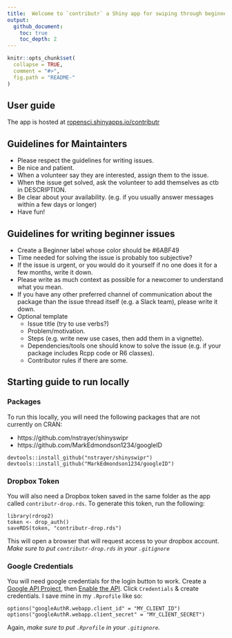 ```yaml
---
title:  Welcome to `contributr` a Shiny app for swiping through beginner GitHub issues!
output: 
  github_document:
    toc: true
    toc_depth: 2
---
```


<!-- README.md is generated from README.Rmd. Please edit that file -->

```r
knitr::opts_chunk$set(
  collapse = TRUE,
  comment = "#>",
  fig.path = "README-"
)
```



## User guide

The app is hosted at [ropensci.shinyapps.io/contributr](https://ropensci.shinyapps.io/contributr/)

## Guidelines for Maintainters 


* Please respect the guidelines for writing issues.  
* Be nice and patient.  
* When a volunteer say they are interested, assign them to the issue.  
* When the issue get solved, ask the volunteer to add themselves as ctb in DESCRIPTION.  
* Be clear about your availability. (e.g. if you usually answer messages within a few days or longer)  
* Have fun!

## Guidelines for writing beginner issues

* Create a Beginner label whose color should be #6ABF49  
* Time needed for solving the issue is probably too subjective?  
* If the issue is urgent, or you would do it yourself if no one does it for a few months, write it down.  
* Please write as much context as possible for a newcomer to understand what you mean.  
* If you have any other preferred channel of communication about the package than the issue thread itself (e.g. a Slack team), please write it down.  
* Optional template 
    * Issue title (try to use verbs?)  
    * Problem/motivation.  
    * Steps (e.g. write new use cases, then add them in a vignette).  
    * Dependencies/tools one should know to solve the issue (e.g. if your package includes Rcpp code or R6 classes).  
    * Contributor rules if there are some.

## Starting guide to run locally

### Packages
To run this locally, you will need the following packages that are not currently on CRAN:

* https://github.com/nstrayer/shinyswipr
* https://github.com/MarkEdmondson1234/googleID

```
devtools::install_github("nstrayer/shinyswipr")
devtools::install_github("MarkEdmondson1234/googleID")
```

### Dropbox Token
You will also need a Dropbox token saved in the same folder as the app called `contributr-drop.rds`. To generate this token, run the following:

```
library(rdrop2)
token <- drop_auth()
saveRDS(token, "contributr-drop.rds")
```
This will open a browser that will request access to your dropbox account. *Make sure to put `contributr-drop.rds` in your `.gitignore`*

### Google Credentials
You will need google credentials for the login button to work. Create a [Google API Project](https://console.developers.google.com/iam-admin/projects), then [Enable the API](https://console.developers.google.com/iam-admin/projects). Click `Credentials` & create credentials. I save mine in my `.Rprofile` like so:

```
options("googleAuthR.webapp.client_id" = "MY_CLIENT_ID")
options("googleAuthR.webapp.client_secret" = "MY_CLIENT_SECRET")
```

Again, *make sure to put `.Rprofile` in your `.gitignore`.*